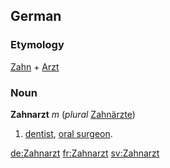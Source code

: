 ==German==
===Etymology===
[[Zahn]] + [[Arzt]]

===Noun===
'''Zahnarzt''' ''m'' (''plural'' [[Zahnärzte]])
# [[dentist]], [[oral surgeon]].

[[de:Zahnarzt]]
[[fr:Zahnarzt]]
[[sv:Zahnarzt]]